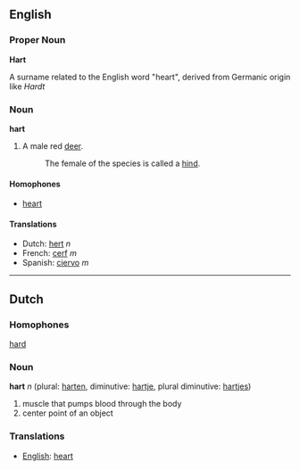 ==English==
===Proper Noun===
'''Hart'''

A surname related to the English word "heart", derived from Germanic origin like ''Hardt''

===Noun===
'''hart'''

# A male red [[deer]].
#: The female of the species is called a [[hind]].

====Homophones====
*[[heart]]

====Translations====
*Dutch: [[hert]] ''n''
*French: [[cerf]] ''m''
*Spanish: [[ciervo]] ''m''

----
==Dutch==
===Homophones===
[[hard]]
===Noun===

'''hart''' ''n'' (plural: [[harten]], diminutive: [[hartje]], plural diminutive: [[hartjes]])

#muscle that pumps blood through the body
#center point of an object

===Translations===
*[[English]]: [[heart]]